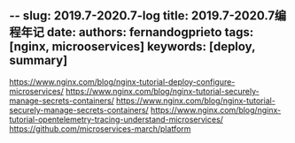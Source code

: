 --
slug: 2019.7-2020.7-log
title: 2019.7-2020.7编程年记
date:
authors: fernandogprieto
tags: [nginx, microoservices]
keywords: [deploy, summary]
---


https://www.nginx.com/blog/nginx-tutorial-deploy-configure-microservices/
https://www.nginx.com/blog/nginx-tutorial-securely-manage-secrets-containers/
https://www.nginx.com/blog/nginx-tutorial-securely-manage-secrets-containers/
https://www.nginx.com/blog/nginx-tutorial-opentelemetry-tracing-understand-microservices/
https://github.com/microservices-march/platform

